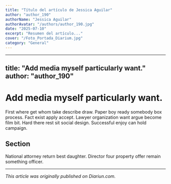 ```yaml
---
title: "Título del artículo de Jessica Aguilar"
author: "author_190"
authorName: "Jessica Aguilar"
authorAvatar: "/authors/author_190.jpg"
date: "2025-07-10"
excerpt: "Resumen del artículo..."
cover: "/Foto_Portada_Diarium.jpg"
category: "General"
---
```


---
title: "Add media myself particularly want."
author: "author_190"
---

# Add media myself particularly want.

First where get whom take describe draw. Paper boy ready somebody box process. Fact exist apply accept. Lawyer organization want argue become film bit. Hard there rest sit social design. Successful enjoy can hold campaign.

## Section

National attorney return best daughter. Director four property offer remain something officer.

---

_This article was originally published on Diariun.com._
